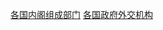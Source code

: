 {{Commonscat|Foreign affairs ministries}}
{{Catmore|外交部}}
{{Categories by country|nocat}}

[[Category:各国内阁组成部门|]]
[[Category:各国政府外交机构|]]